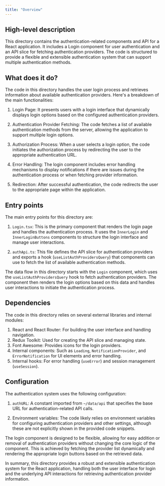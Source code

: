 ```yaml
---
title: "Overview"
---
```


## High-level description
This directory contains the authentication-related components and API for a React application. It includes a Login component for user authentication and an API slice for fetching authentication providers. The code is structured to provide a flexible and extensible authentication system that can support multiple authentication methods.

## What does it do?
The code in this directory handles the user login process and retrieves information about available authentication providers. Here's a breakdown of the main functionalities:

1. Login Page: It presents users with a login interface that dynamically displays login options based on the configured authentication providers.

2. Authentication Provider Fetching: The code fetches a list of available authentication methods from the server, allowing the application to support multiple login options.

3. Authorization Process: When a user selects a login option, the code initiates the authorization process by redirecting the user to the appropriate authentication URL.

4. Error Handling: The login component includes error handling mechanisms to display notifications if there are issues during the authentication process or when fetching provider information.

5. Redirection: After successful authentication, the code redirects the user to the appropriate page within the application.

## Entry points
The main entry points for this directory are:

1. `Login.tsx`: This is the primary component that renders the login page and handles the authentication process. It uses the `InnerLogin` and `InnerLoginButtons` components to structure the login interface and manage user interactions.

2. `authApi.ts`: This file defines the API slice for authentication providers and exports a hook (`useListAuthProvidersQuery`) that components can use to fetch the list of available authentication methods.

The data flow in this directory starts with the `Login` component, which uses the `useListAuthProvidersQuery` hook to fetch authentication providers. The component then renders the login options based on this data and handles user interactions to initiate the authentication process.

## Dependencies
The code in this directory relies on several external libraries and internal modules:

1. React and React Router: For building the user interface and handling navigation.
2. Redux Toolkit: Used for creating the API slice and managing state.
3. Font Awesome: Provides icons for the login providers.
4. Internal components: Such as `Loading`, `NotificationProvider`, and `ErrorNotification` for UI elements and error handling.
5. Internal hooks: For error handling (`useError`) and session management (`useSession`).

## Configuration
The authentication system uses the following configuration:

1. `authURL`: A constant imported from `~/data/api` that specifies the base URL for authentication-related API calls.

2. Environment variables: The code likely relies on environment variables for configuring authentication providers and other settings, although these are not explicitly shown in the provided code snippets.

The login component is designed to be flexible, allowing for easy addition or removal of authentication providers without changing the core logic of the component. This is achieved by fetching the provider list dynamically and rendering the appropriate login buttons based on the retrieved data.

In summary, this directory provides a robust and extensible authentication system for the React application, handling both the user interface for login and the underlying API interactions for retrieving authentication provider information.